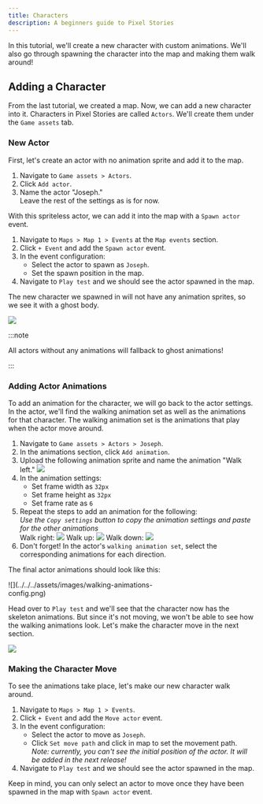 ```yaml
---
title: Characters
description: A beginners guide to Pixel Stories
---
```



In this tutorial, we'll create a new character with custom animations. We'll also go through spawning the character into the map and making them walk around!

## Adding a Character

From the last tutorial, we created a map. Now, we can add a new character into it. Characters in Pixel Stories are called `Actors`. We'll create them under the `Game assets` tab.

### New Actor

First, let's create an actor with no animation sprite and add it to the map.

<Steps>

1. Navigate to `Game assets > Actors`.
2. Click `Add actor`.
3. Name the actor "Joseph." <br/>
   Leave the rest of the settings as is for now.

</Steps>

With this spriteless actor, we can add it into the map with a `Spawn actor` event.

<Steps>

1. Navigate to `Maps > Map 1 > Events` at the `Map events` section.
2. Click `+ Event` and add the `Spawn actor` event.
3. In the event configuration:
   - Select the actor to spawn as `Joseph`.
   - Set the spawn position in the map.
4. Navigate to `Play test` and we should see the actor spawned in the map.

</Steps>

The new character we spawned in will not have any animation sprites, so we see it with a ghost body.

![](../../../assets/images/friend-ghost.png)

:::note

All actors without any animations will fallback to ghost animations!

:::

### Adding Actor Animations

To add an animation for the character, we will go back to the actor settings. In the actor, we'll find the walking animation set as well as the animations for that character. The walking animation set is the animations that play when the actor move around.

<Steps>

1. Navigate to `Game assets > Actors > Joseph`.
2. In the animations section, click `Add animation`.
3. Upload the following animation sprite and name the animation "Walk left."
   <pixel-art>
   ![](../../../assets/images/walk-left.png)
   </pixel-art>
4. In the animation settings:
   - Set frame width as `32px`
   - Set frame height as `32px`
   - Set frame rate as `6`
5. Repeat the steps to add an animation for the following: <br/>
   _Use the `Copy settings` button to copy the animation settings and paste for the other animations_ <br/>
   Walk right:
   <pixel-art>
   ![](../../../assets/images/walkright.png)
   </pixel-art>
   Walk up:
   <pixel-art>
   ![](../../../assets/images/walkup.png)
   </pixel-art>
   Walk down:
   <pixel-art>
   ![](../../../assets/images/wakdown.png)
   </pixel-art>
6. Don't forget! In the actor's `walking animation set`, select the corresponding animations for each direction. <br/>

</Steps>

The final actor animations should look like this:

<div style="max-width:350px;">
  ![](../../../assets/images/walking-animations-config.png)
</div>

Head over to `Play test` and we'll see that the character now has the skeleton animations. But since it's not moving, we won't be able to see how the walking animations look. Let's make the character move in the next section.

![](../../../assets/images/actor-with-ghost.png)

### Making the Character Move

To see the animations take place, let's make our new character walk around.

<Steps>

1. Navigate to `Maps > Map 1 > Events`.
2. Click `+ Event` and add the `Move actor` event.
3. In the event configuration:
   - Select the actor to move as `Joseph`.
   - Click `Set move path` and click in map to set the movement path. <br/>
     _Note: currently, you can't see the initial position of the actor. It will be added in the next release!_
4. Navigate to `Play test` and we should see the actor spawned in the map.

</Steps>

Keep in mind, you can only select an actor to move once they have been spawned in the map with `Spawn actor` event.
